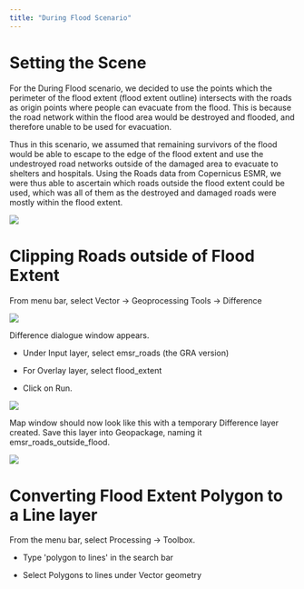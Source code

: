 ```yaml
---
title: "During Flood Scenario"
---
```


# Setting the Scene

For the During Flood scenario, we decided to use the points which the perimeter of the flood extent (flood extent outline) intersects with the roads as origin points where people can evacuate from the flood. This is because the road network within the flood area would be destroyed and flooded, and therefore unable to be used for evacuation.

Thus in this scenario, we assumed that remaining survivors of the flood would be able to escape to the edge of the flood extent and use the undestroyed road networks outside of the damaged area to evacuate to shelters and hospitals. Using the Roads data from Copernicus ESMR, we were thus able to ascertain which roads outside the flood extent could be used, which was all of them as the destroyed and damaged roads were mostly within the flood extent.

![](images/image115.jpg)

# Clipping Roads outside of Flood Extent

From menu bar, select Vector → Geoprocessing Tools → Difference

![](images/image33.jpg)

Difference dialogue window appears. 

-   Under Input layer, select emsr_roads (the GRA version)

-   For Overlay layer, select flood_extent

-   Click on Run.

![](images/image64-01.jpg)

Map window should now look like this with a temporary Difference layer created. Save this layer into Geopackage, naming it emsr_roads_outside_flood.

![](images/image72.jpg)

# Converting Flood Extent Polygon to a Line layer 

From the menu bar, select Processing → Toolbox.

-   Type \'polygon to lines\' in the search bar

-   Select Polygons to lines under Vector geometry
